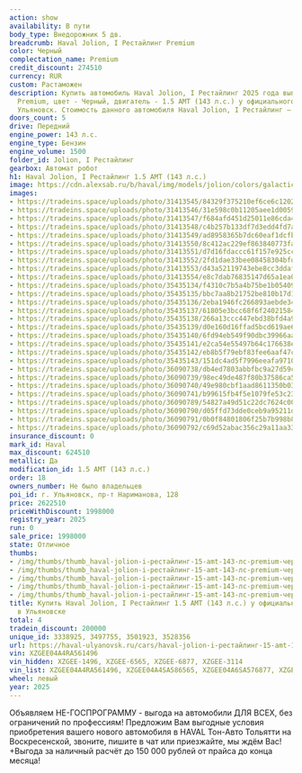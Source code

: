```yaml
---
action: show
availability: В пути
body_type: Внедорожник 5 дв.
breadcrumb: Haval Jolion, I Рестайлинг Premium
color: Черный
complectation_name: Premium
credit_discount: 274510
currency: RUR
custom: Растаможен
description: Купить автомобиль Haval Jolion, I Рестайлинг 2025 года выпуска, комплектация
  Premium, цвет - Черный, двигатель - 1.5 AMT (143 л.с.) у официального дилера в г.
  Ульяновск. Стоимость данного автомобиля Haval Jolion, I Рестайлинг – 1998000
doors_count: 5
drive: Передний
engine_power: 143 л.с.
engine_type: Бензин
engine_volume: 1500
folder_id: Jolion, I Рестайлинг
gearbox: Автомат робот
h1: Haval Jolion, I Рестайлинг 1.5 AMT (143 л.с.)
image: https://cdn.alexsab.ru/b/haval/img/models/jolion/colors/galactic-black.webp
images:
- https://tradeins.space/uploads/photo/31413545/84329f375210ef6ce6c12029c30d8127.jpg
- https://tradeins.space/uploads/photo/31413546/31e598c0b11205aee1d00593b2ff74d1.jpg
- https://tradeins.space/uploads/photo/31413547/f684afd451d25011e86cda494dba4614.jpg
- https://tradeins.space/uploads/photo/31413548/c4b257b133df7d3edd4fd7ad89abbc85.jpg
- https://tradeins.space/uploads/photo/31413549/ad8958365b7dc60eaf1dcfbfd332ca83.jpg
- https://tradeins.space/uploads/photo/31413550/8c412ac229ef863840773fa0910f5094.jpg
- https://tradeins.space/uploads/photo/31413551/d7d16fdaccc61f157e925cce5755e969.jpg
- https://tradeins.space/uploads/photo/31413552/2fd1dae33bee08458304bfdc2b18155d.jpg
- https://tradeins.space/uploads/photo/31413553/d43a52119743ebe8cc3ddaf07c23680d.jpg
- https://tradeins.space/uploads/photo/31413554/e8c7dab76835147d65a1ea0cc5b404ac.jpg
- https://tradeins.space/uploads/photo/35435134/f4310c7b5a4b75be1b0540963abf45ad.jpg
- https://tradeins.space/uploads/photo/35435135/bbc7aa8b21752be810b17d19da9a39aa.jpg
- https://tradeins.space/uploads/photo/35435136/2eba1946fc266893aebde344b76e9b7f.jpg
- https://tradeins.space/uploads/photo/35435137/61805e3bcc68f6f24021584333de3e03.jpg
- https://tradeins.space/uploads/photo/35435138/266a13ccc447ebd38bfd4a926e025f64.jpg
- https://tradeins.space/uploads/photo/35435139/d0e160d16ffad5bcd619ae6cf68f2423.jpg
- https://tradeins.space/uploads/photo/35435140/6fd94eb549f90dbc39966aabb515d646.jpg
- https://tradeins.space/uploads/photo/35435141/e2ca54e55497b64c176638e63cb73ba7.jpg
- https://tradeins.space/uploads/photo/35435142/eb8b5f79ebf83fee6aaf47cc8948cceb.jpg
- https://tradeins.space/uploads/photo/35435143/151dc4ad5f7996eeafa9710985de428d.jpg
- https://tradeins.space/uploads/photo/36090738/db4ed7803abbfbc9a27d59c675f9cb4f.jpg
- https://tradeins.space/uploads/photo/36090739/98ec49de487f80b37586ca5581122e57.jpg
- https://tradeins.space/uploads/photo/36090740/49e980cbf1aad8611350b03e669bbb8d.jpg
- https://tradeins.space/uploads/photo/36090741/b99615fb4f5e1079fe53c23cc30bf965.jpg
- https://tradeins.space/uploads/photo/36090789/54827a49d51c22dc7624c0082f4c7586.jpg
- https://tradeins.space/uploads/photo/36090790/d05ffd73dde0ceb9a95211dc8269208a.jpg
- https://tradeins.space/uploads/photo/36090791/0b0f84801806f25b7b998b80b5a5fcf6.jpg
- https://tradeins.space/uploads/photo/36090792/c69d52abac356c29a11aa332c7ff2b61.jpg
insurance_discount: 0
mark_id: Haval
max_discount: 624510
metallic: Да
modification_id: 1.5 AMT (143 л.с.)
order: 18
owners_number: Не было владельцев
poi_id: г. Ульяновск, пр-т Нариманова, 128
price: 2622510
priceWithDiscount: 1998000
registry_year: 2025
run: 0
sale_price: 1998000
state: Отличное
thumbs:
- /img/thumbs/thumb_haval-jolion-i-рестайлинг-15-amt-143-лс-premium-черный-2025_d8127_0.webp
- /img/thumbs/thumb_haval-jolion-i-рестайлинг-15-amt-143-лс-premium-черный-2025_f74d1_1.webp
- /img/thumbs/thumb_haval-jolion-i-рестайлинг-15-amt-143-лс-premium-черный-2025_a4614_2.webp
- /img/thumbs/thumb_haval-jolion-i-рестайлинг-15-amt-143-лс-premium-черный-2025_bbc85_3.webp
- /img/thumbs/thumb_haval-jolion-i-рестайлинг-15-amt-143-лс-premium-черный-2025_2ca83_4.webp
title: Купить Haval Jolion, I Рестайлинг 1.5 AMT (143 л.с.) у официального дилера
  в Ульяновске
total: 4
tradein_discount: 200000
unique_id: 3338925, 3497755, 3501923, 3528356
url: https://haval-ulyanovsk.ru/cars/haval-jolion-i-рестайлинг-15-amt-143-лс-premium-черный-2025/
vin: XZGEE04A4RA561496
vin_hidden: XZGEE-1496, XZGEE-6565, XZGEE-6877, XZGEE-3114
vin_list: XZGEE04A4RA561496, XZGEE04A4SA586565, XZGEE04A6SA576877, XZGEE04A5SA573114
wheel: левый
year: 2025
---
```

<p>
 Объявляем НЕ-ГОСПРОГРАММУ - выгода на автомобили ДЛЯ ВСЕХ, без ограничений по профессиям! Предложим Вам выгодные условия приобретения вашего нового автомобиля в HAVAL Тон-Авто Тольятти на Воскресенской, звоните, пишите в чат или приезжайте, мы ждём Вас! +Выгода за наличный расчёт до 150 000 рублей от прайса до конца месяца!
</p>
<p>
</p>
<p>
</p>

